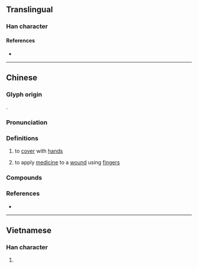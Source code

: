 {{character info}}
==Translingual==

===Han character===
{{Han char|rn=64|rad=手|as=09|sn=12|four=50061|canj=QYTA|ids=⿰扌音}}

====References====
* {{Han ref|kx=0443.020|dkj=12361|dj=0794.040|hdz=31923.070|uh=63DE|ud=25566}}

----

==Chinese==
{{zh-forms}}

===Glyph origin===
{{Han etym}}
{{Han compound|手|alt1=扌|音|ls=psc|c1=s|t1=hand|c2=p}}.

===Pronunciation===
{{zh-pron
|m=ǎn
|m-s=ngan3
|c=am2,ngam2,an3
|h=gd=êm1
|mn=ám/àⁿ
|mn-t=an1/am2
|mc=y
|oc=y
|cat=
}}

===Definitions===
{{zh-hanzi}}

# to [[cover]] with [[hands]]
#: {{zh-x|揞{am2} 住 個 鼻|to '''cover''' the nose|C}}
#: {{zh-x|用 濕毛巾 揞 住 口鼻|use a wet towel to cover the nose and mouth|C}}
#: {{zh-x|揞 目|tr=an1 mag8|'''cover''' the eyes|MN-T}}
# to apply [[medicine]] to a [[wound]] using [[fingers]]

===Compounds===
{{zh-der|撲揞|揞口費}}

===References===
* {{R:yue:Hanzi}}

----

==Vietnamese==

===Han character===
{{vi-readings|rs=手09|readings=ẵm,ôm}}

# {{rfdef|vi|sort=手09}}